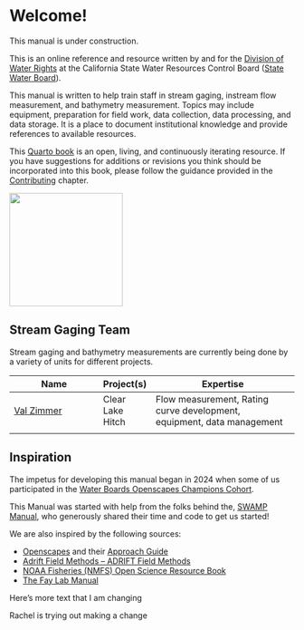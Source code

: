 # Welcome! {.unnumbered}

This manual is under construction.

This is an online reference and resource written by and for the [Division of Water Rights](https://www.waterboards.ca.gov/waterrights/) at the California State Water Resources Control Board ([State Water Board](https://www.waterboards.ca.gov/)).

This manual is written to help train staff in stream gaging, instream flow measurement, and bathymetry measurement. Topics may include equipment, preparation for field work, data collection, data processing, and data storage. It is a place to document institutional knowledge and provide references to available resources.

This [Quarto book](https://quarto.org/docs/books) is an open, living, and continuously iterating resource. If you have suggestions for additions or revisions you think should be incorporated into this book, please follow the guidance provided in the [Contributing](https://cawaterboarddatacenter.github.io/StreamGage-Manual/contribute.html) chapter.

![](images/logo-transparent.png){width="200"}

## Stream Gaging Team

Stream gaging and bathymetry measurements are currently being done by a variety of units for different projects.

| Name                                        | Project(s)       | Expertise                                                              |
|---------------------------------------------|------------------|------------------------------------------------------------------------|
| [Val Zimmer]((https://github.com/vlzimmer)) | Clear Lake Hitch | Flow measurement, Rating curve development, equipment, data management |
|                                             |                  |                                                                        |

## Inspiration

The impetus for developing this manual began in 2024 when some of us participated in the [Water Boards Openscapes Champions Cohort](https://cawaterboarddatacenter.github.io/swrcb-openscapes/cohorts/swrcb_2024F.html).

This Manual was started with help from the folks behind the, [SWAMP Manual](https://cawaterboarddatacenter.github.io/swamp-manual/), who generously shared their time and code to get us started!

We are also inspired by the following sources:

-   [Openscapes](https://www.openscapes.org/) and their [Approach Guide](https://openscapes.github.io/approach-guide/)
-   [Adrift Field Methods – ADRIFT Field Methods](https://sael-swfsc.github.io/adrift-field-methods/)
-   [NOAA Fisheries (NMFS) Open Science Resource Book](https://nmfs-opensci.github.io/ResourceBook/)
-   [The Fay Lab Manual](https://thefaylab.github.io/lab-manual/)

Here's more text that I am changing

Rachel is trying out making a change
